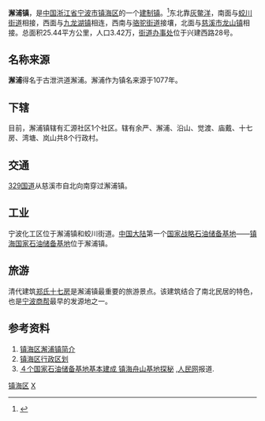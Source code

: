 {{中国乡级行政区
|景观照片文件名 = 
|景观照片描述 = 
|汉语拼音 = 
|其他语言 = 
|其他语言名称 = 
|旧称 = 
|地名出处 = 
|位置图文件名 = 
|位置图描述 = 
|自定义图片= 
|建置时间 = 
|政府驻地 = 兴建西路28号
|毗邻 = 蛟川街道、骆驼街道、九龙湖镇、慈溪市
|总面积 = 25.44[[平方公里|平方公里]]
|总人口 = 
|总人口年份 = 
|户籍人口 = 
|户籍人口年份 = 
|常住人口 = 3.42万
|常住人口年份 = 
|人口密度 = 
|GDP = 
|GDP年份 = 
|邮政编码 = 315203
|电话区号 = 574
|官方网站 = http://xp.zh.gov.cn/
|网站名称 = 千年古镇澥浦
|33/02/11/100/000}}

'''澥浦镇'''，是[[中国|中国]][[浙江省|浙江省]][[宁波市|宁波市]][[镇海区_(宁波市)|镇海区]]的一个[[建制镇|建制镇]]。<ref>{{PRC admin/ref sgc|{{PRC admin/parent|33/02/11/100/000}}}}</ref>东北靠[[灰鳖洋|灰鳖洋]]，南面与[[蛟川街道|蛟川街道]]相接，西面与[[九龙湖镇|九龙湖镇]]相连，西南与[[骆驼街道|骆驼街道]]接壤，北面与[[慈溪市|慈溪市]][[龙山镇_(慈溪市)|龙山镇]]相接。总面积25.44平方公里，人口3.42万，[[街道办事处|街道办事处]]位于兴建西路28号。

== 名称来源 ==
'''澥浦'''得名于古泄洪道澥浦。澥浦作为镇名来源于1077年。

== 下辖 ==
目前，澥浦镇辖有汇源社区1个社区。辖有余严、澥浦、沿山、觉渡、庙戴、十七房、湾塘、岚山共8个行政村。

== 交通 ==
[[329国道|329国道]]从慈溪市自北向南穿过澥浦镇。

== 工业 ==
宁波化工区位于澥浦镇和蛟川街道。[[中国大陆|中国大陆]]第一个[[国家战略石油储备基地|国家战略石油储备基地]]——[[镇海国家石油储备基地|镇海国家石油储备基地]]位于澥浦镇。

== 旅游 ==
清代建筑[[郑氏十七房|郑氏十七房]]是澥浦镇最重要的旅游景点。该建筑结合了南北民居的特色，也是[[宁波商帮|宁波商帮]]最早的发源地之一。

== 参考资料 ==
{{reflist}}
#[http://www.zhxww.net/zhnews401/a2/a44/20040906092116.htm 镇海区澥浦镇简介] {{Wayback|url=http://www.zhxww.net/zhnews401/a2/a44/20040906092116.htm |date=20160304061413 }}
#[http://www.xzqh.org/old/quhua/33zj/0211zh.htm 镇海区行政区划] {{Wayback|url=http://www.xzqh.org/old/quhua/33zj/0211zh.htm |date=20100303040319 }}
#[http://unn.people.com.cn/GB/14748/9460233.html ４个国家石油储备基地基本建成 镇海舟山基地探秘] {{Wayback|url=http://unn.people.com.cn/GB/14748/9460233.html |date=20110518140130 }},[[人民网|人民网]]报道.

{{镇海区行政区划|cat|X}}
[[Category:宁波市乡镇|镇海区]]
[[Category:宁波市镇海区行政区划|X]]